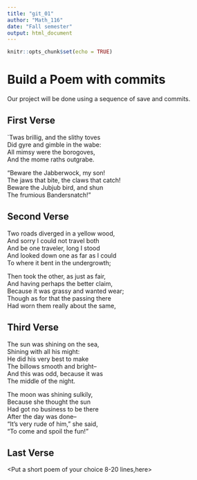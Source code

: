 ---
title: "git_01"
author: "Math_116"
date: "Fall semester"
output: html_document
---

```{r setup, include=FALSE}
knitr::opts_chunk$set(echo = TRUE)
```
# Build a Poem with commits
Our project will be done using a sequence of save and commits.

## First Verse 

`Twas brillig, and the slithy toves    
  Did gyre and gimble in the wabe:     
All mimsy were the borogoves,     
  And the mome raths outgrabe.     
  
  "Beware the Jabberwock, my son!     
  The jaws that bite, the claws that catch!     
Beware the Jubjub bird, and shun     
  The frumious Bandersnatch!"     
  
## Second Verse
<Put the first two verses of The Road Not Taken by Robert Frost here>



Two roads diverged in a yellow wood,    
And sorry I could not travel both     
And be one traveler, long I stood     
And looked down one as far as I could     
To where it bent in the undergrowth;     

Then took the other, as just as fair,      
And having perhaps the better claim,     
Because it was grassy and wanted wear;     
Though as for that the passing there     
Had worn them really about the same,     

## Third Verse
<Put the first two verses of The Walrus and the Carpenter here>



The sun was shining on the sea,     
Shining with all his might:     
He did his very best to make     
The billows smooth and bright--     
And this was odd, because it was     
The middle of the night.     

The moon was shining sulkily,     
Because she thought the sun     
Had got no business to be there     
After the day was done--     
"It's very rude of him," she said,     
"To come and spoil the fun!"     


## Last Verse
<Put a short poem of your choice 8-20 lines,here>
